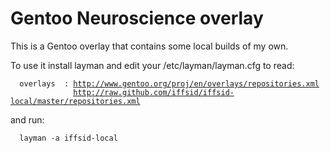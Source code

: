= Gentoo Neuroscience overlay =

This is a Gentoo overlay that contains some local builds of my own.

To use it install layman and edit your /etc/layman/layman.cfg
to read:

   overlays  : http://www.gentoo.org/proj/en/overlays/repositories.xml
               http://raw.github.com/iffsid/iffsid-local/master/repositories.xml

and run:

   layman -a iffsid-local
